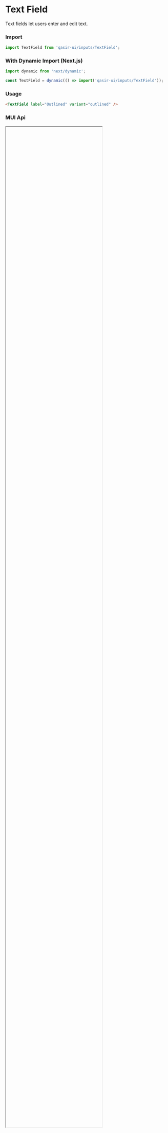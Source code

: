 
<Meta title="Components/Inputs/TextField/README" />

<h1>Text Field</h1>
<p style={{fontSize: 18, fontFamily: ['"Montserrat"', 'sans-serif'].join(',')}}>Text fields let users enter and edit text.</p>

<Figma
  url="https://www.figma.com/file/gBOrYt3aAEcgk2QZDPrWKCIl/Qasir-Design-System?node-id=3894%3A468"
  height="50%"
  defaultCollapsed
/>

### Import

```js
import TextField from 'qasir-ui/inputs/TextField';
```

### With Dynamic Import (Next.js)

```js
import dynamic from 'next/dynamic';
```

```js
const TextField = dynamic(() => import('qasir-ui/inputs/TextField'));
```

### Usage

```html
<TextField label="Outlined" variant="outlined" />
```

### MUI Api

<IFrame url="https://material-ui.com/api/text-field/" height="80%" defaultCollapsed />
